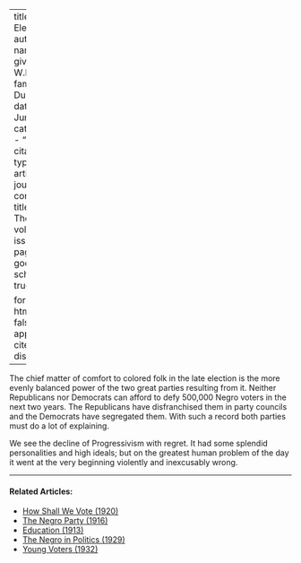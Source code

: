 
---
title: 'The Election'
author:
  - name:
      given: W.E.B.
      family: Du Bois
date: Jun. 1914
categories: 
  - ""
citation: 
  type: article-journal
  container-title: The Crisis
  volume: 9
  issue: 2
  page: 82
google-scholar: true

format:
  html:
    toc: false
    appendix-cite-as: display
---



The chief matter of comfort to colored folk in the late election is the more evenly balanced power of the two great parties resulting from it. Neither Republicans nor Democrats can afford to defy 500,000 Negro voters in the next two years. The Republicans have disfranchised them in party councils and the Democrats have segregated them. With such a record both parties must do a lot of explaining.

We see the decline of Progressivism with regret. It had some splendid personalities and high ideals; but on the greatest human problem of the day it went at the very beginning violently and inexcusably wrong.

<!-- Similar articles start here -->
<div  class="clear-wrap"></div>
<hr>
#### Related Articles:

* [How Shall We Vote (1920)](/Volumes/20/05/how_shall_we_vote.html)
* [The Negro Party (1916)](/Volumes/12/06/negro_party.html)
* [Education (1913)](/Volumes/06/02/democrats.html)
* [The Negro in Politics (1929)](/Volumes/36/11/negro_in_politics.html)
* [Young Voters (1932)](/Volumes/39/09/young_voters.html)

<!-- Similar articles end here -->